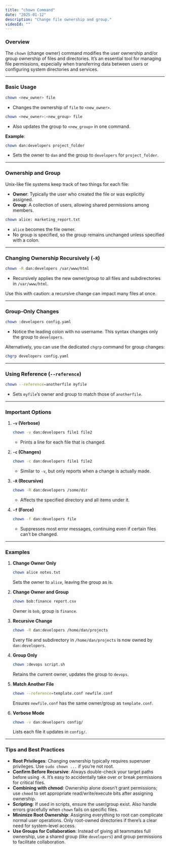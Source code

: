 ```yaml
---
title: "chown Command"
date: "2025-01-12"
description: "Change file ownership and group."
videoId: ""
---
```


### Overview

The `chown` (change owner) command modifies the user ownership and/or group ownership of files and directories. It’s an essential tool for managing file permissions, especially when transferring data between users or configuring system directories and services.

---

### Basic Usage

```bash
chown <new_owner> file
```
- Changes the ownership of `file` to `<new_owner>`.

```bash
chown <new_owner>:<new_group> file
```
- Also updates the group to `<new_group>` in one command.

**Example**:  
```bash
chown dan:developers project_folder
```
- Sets the owner to `dan` and the group to `developers` for `project_folder`.

---

### Ownership and Group

Unix-like file systems keep track of two things for each file:
- **Owner**: Typically the user who created the file or was explicitly assigned.
- **Group**: A collection of users, allowing shared permissions among members.

```bash
chown alice: marketing_report.txt
```
- `alice` becomes the file owner.  
- No group is specified, so the group remains unchanged unless specified with a colon.

---

### Changing Ownership Recursively (`-R`)

```bash
chown -R dan:developers /var/www/html
```
- Recursively applies the new owner/group to all files and subdirectories in `/var/www/html`.

Use this with caution: a recursive change can impact many files at once.

---

### Group-Only Changes

```bash
chown :developers config.yaml
```
- Notice the leading colon with no username. This syntax changes only the group to `developers`.

Alternatively, you can use the dedicated `chgrp` command for group changes:
```bash
chgrp developers config.yaml
```

---

### Using Reference (`--reference`)

```bash
chown --reference=anotherfile myfile
```
- Sets `myfile`’s owner and group to match those of `anotherfile`.

---

### Important Options

1. **`-v` (Verbose)**  
   ```bash
   chown -v dan:developers file1 file2
   ```
   - Prints a line for each file that is changed.

2. **`-c` (Changes)**  
   ```bash
   chown -c dan:developers file1 file2
   ```
   - Similar to `-v`, but only reports when a change is actually made.

3. **`-R` (Recursive)**  
   ```bash
   chown -R dan:developers /some/dir
   ```
   - Affects the specified directory and all items under it.

4. **`-f` (Force)**  
   ```bash
   chown -f dan:developers file
   ```
   - Suppresses most error messages, continuing even if certain files can’t be changed.

---

### Examples

1. **Change Owner Only**  
   ```bash
   chown alice notes.txt
   ```
   Sets the owner to `alice`, leaving the group as is.

2. **Change Owner and Group**  
   ```bash
   chown bob:finance report.csv
   ```
   Owner is `bob`, group is `finance`.

3. **Recursive Change**  
   ```bash
   chown -R dan:developers /home/dan/projects
   ```
   Every file and subdirectory in `/home/dan/projects` is now owned by `dan:developers`.

4. **Group Only**  
   ```bash
   chown :devops script.sh
   ```
   Retains the current owner, updates the group to `devops`.

5. **Match Another File**  
   ```bash
   chown --reference=template.conf newfile.conf
   ```
   Ensures `newfile.conf` has the same owner/group as `template.conf`.

6. **Verbose Mode**  
   ```bash
   chown -v dan:developers config/
   ```
   Lists each file it updates in `config/`.

---

### Tips and Best Practices

- **Root Privileges**: Changing ownership typically requires superuser privileges. Use `sudo chown ...` if you’re not root.
- **Confirm Before Recursive**: Always double-check your target paths before using `-R`. It’s easy to accidentally take over or break permissions for critical files.
- **Combining with chmod**: Ownership alone doesn’t grant permissions; use `chmod` to set appropriate read/write/execute bits after assigning ownership.
- **Scripting**: If used in scripts, ensure the user/group exist. Also handle errors gracefully when `chown` fails on specific files.
- **Minimize Root Ownership**: Assigning everything to root can complicate normal user operations. Only root-owned directories if there’s a clear need for system-level access.
- **Use Groups for Collaboration**: Instead of giving all teammates full ownership, use a shared group (like `developers`) and group permissions to facilitate collaboration.